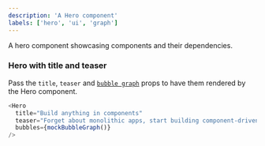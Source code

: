 ```yaml
---
description: 'A Hero component'
labels: ['hero', 'ui', 'graph']
---
```



A hero component showcasing components and their dependencies.

### Hero with title and teaser

Pass the `title`, `teaser` and [`bubble graph`](https://bit.dev/teambit/community/entity/graph/bubble-graph) props to have them rendered by the Hero component.

```js live
<Hero
  title="Build anything in components"
  teaser="Forget about monolithic apps, start building component-driven software. Bit helps developers build better software with independent components and compose them into infinite features and apps."
  bubbles={mockBubbleGraph()}
/>
```
